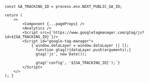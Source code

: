
    const GA_TRACKING_ID = process.env.NEXT_PUBLIC_GA_ID;

    return (
        <>
            <Component {...pageProps} />
            <Analytics />
            <Script src={`https://www.googletagmanager.com/gtag/js?id=${GA_TRACKING_ID}`}/>
            <Script id="google-tag-manager">
                {`window.dataLayer = window.dataLayer || [];
                  function gtag(){dataLayer.push(arguments);}
                  gtag('js', new Date());

                  gtag('config', '${GA_TRACKING_ID}');`}
            </Script>
        </>
    ); }
